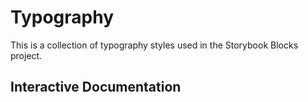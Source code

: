 

<Meta of={Story} />

# Typography

This is a collection of typography styles used in the Storybook Blocks project.

## Interactive Documentation

<Primary />

<Controls />
